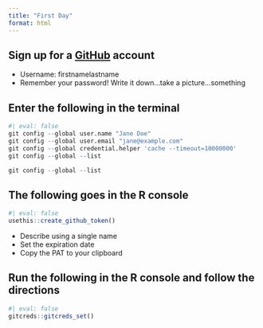 ```yaml
---
title: "First Day"
format: html
---
```


## Sign up for a [GitHub](https://github.com/) account

- Username: firstnamelastname
- Remember your password!  Write it down...take a picture...something

## Enter the following in the terminal

```r
#| eval: false
git config --global user.name "Jane Doe"
git config --global user.email "jane@example.com"
git config --global credential.helper 'cache --timeout=10000000'
git config --global --list
```

```r
git config --global --list
```

## The following goes in the R console
 
```r
#| eval: false
usethis::create_github_token()
```

- Describe using a single name
- Set the expiration date
- Copy the PAT to your clipboard

## Run the following in the R console and follow the directions

```r
#| eval: false
gitcreds::gitcreds_set()
```


